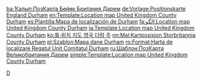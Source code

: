 <includeonly><!-- 在這裡加入模板的保護標識 --></includeonly><noinclude>{{template doc page viewed directly}}</noinclude>
<!-- 在本行下編輯模板說明 -->

<includeonly>
<!-- 本行下加入模板的分類 -->
[[Category:英國地理位置圖模板|D]]

<!-- 本行下加入模板的跨語言鏈接 -->
[[ba:Ҡалып:ПозКарта Бөйөк Британия Дарем]]
[[de:Vorlage:Positionskarte England Durham]]
[[en:Template:Location map United Kingdom County Durham]]
[[es:Plantilla:Mapa de localización de Durham]]
[[fa:الگو:Location map United Kingdom County Durham]]
[[ja:Template:Location map United Kingdom County Durham]]
[[ko:틀:위치 지도 영국 더럼 주]]
[[nn:Mal:Kartposisjon Storbritannia County Durham]]
[[pl:Szablon:Mapa dane Durham]]
[[ro:Format:Harta de localizare Regatul Unit Comitatul Durham]]
[[ru:Шаблон:ПозКарта Великобритания Дарем]]
[[simple:Template:Location map United Kingdom County Durham]]
</includeonly>